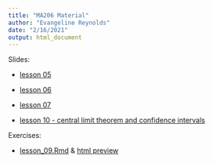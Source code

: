 ```yaml
---
title: "MA206 Material"
author: "Evangeline Reynolds"
date: "2/16/2021"
output: html_document
---
```



Slides:

- [lesson 05](ma206_lesson_05.html){target="_blank"}
- [lesson 06](ma206_lesson_06.html){target="_blank"}
- [lesson 07](ma206_lesson_07.html){target="_blank"}

- [lesson 10 - central limit theorem and confidence intervals](ma206_lesson_07.html){target="_blank"}





Exercises:

- [lesson_09.Rmd](lesson_9.Rmd) & [html preview](lesson_9.html)
